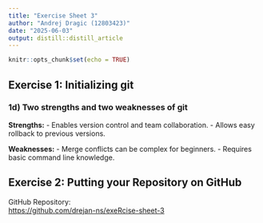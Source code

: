 ```yaml
---
title: "Exercise Sheet 3"
author: "Andrej Dragic (12803423)"
date: "2025-06-03"
output: distill::distill_article
---
```


```r
knitr::opts_chunk$set(echo = TRUE)
```

## Exercise 1: Initializing git

### 1d) Two strengths and two weaknesses of git

**Strengths:**
- Enables version control and team collaboration.
- Allows easy rollback to previous versions.

**Weaknesses:**
- Merge conflicts can be complex for beginners.
- Requires basic command line knowledge.

## Exercise 2: Putting your Repository on GitHub

GitHub Repository:  
[https://github.com/drejan-ns/exeRcise-sheet-3](https://github.com/drejan-ns/exeRcise-sheet-3)
